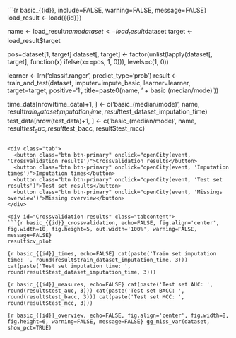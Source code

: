 ```{r basic_{{id}}, include=FALSE, warning=FALSE, message=FALSE}
load_result <- load({{id}})

name <- load_result$name
dataset <- load_result$dataset
target <- load_result$target

pos=dataset[1, target]
dataset[, target] <- factor(unlist(lapply(dataset[, target], function(x) ifelse(x==pos, 1, 0))), levels=c(1, 0))

learner <- lrn('classif.ranger', predict_type='prob')
result <- train_and_test(dataset, imputer=impute_basic, learner=learner, target=target, positive='1', title=paste0(name, ' + basic (median/mode)'))

time_data[nrow(time_data)+1, ] <- c('basic_(median/mode)', name, result$train_dataset_imputation_time, result$test_dataset_imputation_time)
test_data[nrow(test_data)+1, ] <- c('basic_(median/mode)', name, result$test_auc, result$test_bacc, result$test_mcc)
```

<div class="tab">
  <button class="btn btn-primary" onclick="openCity(event, 'Crossvalidation results')">Crossvalidation results</button>
  <button class="btn btn-primary" onclick="openCity(event, 'Imputation times')">Imputation times</button>
  <button class="btn btn-primary" onclick="openCity(event, 'Test set results')">Test set results</button>
  <button class="btn btn-primary" onclick="openCity(event, 'Missings overview')">Missing overview</button>
</div>

<div id="Crossvalidation results" class="tabcontent">
```{r basic_{{id}}_crossvalidation, echo=FALSE, fig.align='center', fig.width=10, fig.height=5, out.width='100%', warning=FALSE, message=FALSE}
result$cv_plot
```
</div>

<div id="Imputation times" class="tabcontent">
```{r basic_{{id}}_times, echo=FALSE}
cat(paste('Train set imputation time: ', round(result$train_dataset_imputation_time, 3)))
cat(paste('Test set imputation time: ', round(result$test_dataset_imputation_time, 3)))
```
</div>

<div id="Test set results" class="tabcontent">
```{r basic_{{id}}_measures, echo=FALSE}
cat(paste('Test set AUC: ', round(result$test_auc, 3)))
cat(paste('Test set BACC: ', round(result$test_bacc, 3)))
cat(paste('Test set MCC: ', round(result$test_mcc, 3)))
```
</div>

<div id="Missings overview" class="tabcontent">
```{r basic_{{id}}_overview, echo=FALSE, fig.align='center', fig.width=8, fig.height=6, warning=FALSE, message=FALSE}
gg_miss_var(dataset, show_pct=TRUE)
```
</div>